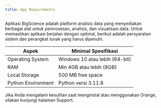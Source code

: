 ```yaml
---
title: App Requirements
---
```


Aplikasi BigScience adalah platform analisis data yang menyediakan berbagai alat untuk pemrosesan, analisis, dan visualisasi data. Untuk memastikan aplikasi berjalan dengan optimal, berikut adalah persyaratan sistem dan perangkat lunak yang harus dipenuhi.

| Aspek              | Minimal Spesifikasi            |
| ------------------ | ------------------------------ |
| Operating System   | Windows 10 atau lebih (64-bit) |
| RAM                | Min 4GB atau lebih (8GB)       |
| Local Storage      | 500 MB free space              |
| Python Environment | Python versi 3.11.8            |

Jika Anda mengalami kesulitan saat menginstal atau menggunakan Orange, silakan kunjungi halaman Support.
